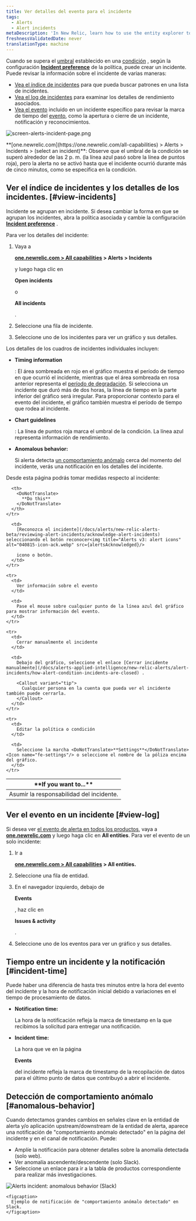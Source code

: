 ```yaml
---
title: Ver detalles del evento para el incidente
tags:
  - Alerts
  - Alert incidents
metaDescription: 'In New Relic, learn how to use the entity explorer to find and review alerts incidents.'
freshnessValidatedDate: never
translationType: machine
---
```





Cuando se supera el [umbral](/docs/alerts/new-relic-alerts-beta/configuring-alert-policies/define-thresholds-trigger-alert) establecido en una [condición](/docs/alerts/new-relic-alerts-beta/configuring-alert-policies/define-alert-conditions) , según la configuración <DoNotTranslate>**[Incident preference](/docs/alerts/new-relic-alerts/configuring-alert-policies/specify-when-new-relic-creates-incidents)**</DoNotTranslate> de la política, <InlinePopover type="alerts"/>puede crear un incidente. Puede revisar la información sobre el incidente de varias maneras:

* [Vea el índice de incidentes](#view-incidents) para que pueda buscar patrones en una lista de incidentes.
* [Vea el log de incidentes](#view-log) para examinar los detalles de rendimiento asociados.
* [Vea el evento](#incident-time) incluido en un incidente específico para revisar la marca de tiempo del [evento](/docs/using-new-relic/welcome-new-relic/get-started/glossary#event), como la apertura o cierre de un incidente, notificación y reconocimientos.

<img
  title="screen-alerts-incident-page.png"
  alt="screen-alerts-incident-page.png"
  src={alertsIncidentPage}
/>

<figcaption>
  <DoNotTranslate>**[one.newrelic.com](https://one.newrelic.com/all-capabilities) > Alerts > Incidents > (select an incident)**</DoNotTranslate>: Observe que el umbral de la condición se superó alrededor de las 2 p. m. (la línea azul pasó sobre la línea de puntos roja), pero la alerta no se activó hasta que el incidente ocurrió durante más de cinco minutos, como se especifica en la condición.
</figcaption>

## Ver el índice de incidentes y los detalles de los incidentes. [#view-incidents]

Incidente se agrupan en incidente. Si desea cambiar la forma en que se agrupan los incidentes, abra la política asociada y cambie la configuración [<DoNotTranslate>**Incident preference**</DoNotTranslate>](/docs/alerts/new-relic-alerts-beta/reviewing-alert-incidents/specify-when-new-relic-creates-incidents) .

Para ver los detalles del incidente:

1. Vaya a

   <DoNotTranslate>**[one.newrelic.com > All capabilities](https://one.newrelic.com/all-capabilities) > Alerts > Incidents**</DoNotTranslate>

   y luego haga clic en

   <DoNotTranslate>**Open incidents**</DoNotTranslate>

   o

   <DoNotTranslate>**All incidents**</DoNotTranslate>

   .

2. Seleccione una fila de incidente.

3. Seleccione uno de los incidentes para ver un gráfico y sus detalles.

Los detalles de los cuadros de incidentes individuales incluyen:

* <DoNotTranslate>**Timing information**</DoNotTranslate>

  : El área sombreada en rojo en el gráfico muestra el período de tiempo en que ocurrió el incidente, mientras que el área sombreada en rosa anterior representa el [período de degradación](/docs/using-new-relic/welcome-new-relic/get-started/glossary#degradation-period). Si selecciona un incidente que duró más de dos horas, la línea de tiempo en la parte inferior del gráfico será irregular. Para proporcionar contexto para el evento del incidente, el gráfico también muestra el período de tiempo que rodea al incidente.

* <DoNotTranslate>**Chart guidelines**</DoNotTranslate>

  : La línea de puntos roja marca el umbral de la condición. La línea azul representa información de rendimiento.

* <DoNotTranslate>**Anomalous behavior:**</DoNotTranslate>

  Si alerta detecta [un comportamiento anómalo](#anomalous-behavior) cerca del momento del incidente, verás una notificación en los detalles del incidente.

Desde esta página podrás tomar medidas respecto al incidente:

<table>
  <thead>
    <tr>
      <th width={250}>
        <DoNotTranslate>
          **If you want to...**
        </DoNotTranslate>
      </th>

      <th>
        <DoNotTranslate>
          **Do this**
        </DoNotTranslate>
      </th>
    </tr>
  </thead>

  <tbody>
    <tr>
      <td>
        Asumir la responsabilidad del incidente.
      </td>

      <td>
        [Reconozca el incidente](/docs/alerts/new-relic-alerts-beta/reviewing-alert-incidents/acknowledge-alert-incidents) seleccionando el botón reconocer<img title="Alerts v3: alert icons" alt="040815-icon-ack.webp" src={alertsAcknowledged}/>

        icono o botón.
      </td>
    </tr>

    <tr>
      <td>
        Ver información sobre el evento
      </td>

      <td>
        Pase el mouse sobre cualquier punto de la línea azul del gráfico para mostrar información del evento.
      </td>
    </tr>

    <tr>
      <td>
        Cerrar manualmente el incidente
      </td>

      <td>
        Debajo del gráfico, seleccione el enlace [Cerrar incidente manualmente](/docs/alerts-applied-intelligence/new-relic-alerts/alert-incidents/how-alert-condition-incidents-are-closed) .

        <Callout variant="tip">
          Cualquier persona en la cuenta que pueda ver el incidente también puede cerrarla.
        </Callout>
      </td>
    </tr>

    <tr>
      <td>
        Editar la política o condición
      </td>

      <td>
        Seleccione la marcha <DoNotTranslate>**Settings**</DoNotTranslate> <Icon name="fe-settings"/> o seleccione el nombre de la póliza encima del gráfico.
      </td>
    </tr>
  </tbody>
</table>

## Ver el evento en un incidente [#view-log]

Si desea ver [el evento de alerta en todos los productos](/docs/alerts/new-relic-alerts-beta/reviewing-events/review-events-across-products), vaya a <DoNotTranslate>**[one.newrelic.com](https://one.newrelic.com/all-capabilities)**</DoNotTranslate> y luego haga clic en <DoNotTranslate>**All entities**</DoNotTranslate>. Para ver el evento de un solo incidente:

1. Ir a

   <DoNotTranslate>**[one.newrelic.com > All capabilities](https://one.newrelic.com/all-capabilities) > All entities.**</DoNotTranslate>

2. Seleccione una fila de entidad.

3. En el navegador izquierdo, debajo de

   <DoNotTranslate>**Events**</DoNotTranslate>

   , haz clic en

   <DoNotTranslate>**Issues & activity**</DoNotTranslate>

   .

4. Seleccione uno de los eventos para ver un gráfico y sus detalles.

## Tiempo entre un incidente y la notificación [#incident-time]

Puede haber una diferencia de hasta tres minutos entre la hora del evento del incidente y la hora de notificación inicial debido a variaciones en el tiempo de procesamiento de datos.

* <DoNotTranslate>**Notification time:**</DoNotTranslate>

  La hora de la notificación refleja la marca de timestamp en la que recibimos la solicitud para entregar una notificación.

* <DoNotTranslate>**Incident time:**</DoNotTranslate>

  La hora que ve en la página

  <DoNotTranslate>**Events**</DoNotTranslate>

  del incidente refleja la marca de timestamp de la recopilación de datos para el último punto de datos que contribuyó a abrir el incidente.

## Detección de comportamiento anómalo [#anomalous-behavior]

Cuando detectamos grandes cambios en señales clave en la entidad de alerta y/o aplicación upstream/downstream de la entidad de alerta, aparece una notificación de "comportamiento anómalo detectado" en la página del incidente y en el canal de notificación. Puede:

* Amplíe la notificación para obtener detalles sobre la anomalía detectada (solo web).
* Ver anomalía ascendente/descendente (solo Slack).
* Seleccione un enlace para ir a la tabla de productos correspondiente para realizar más investigaciones.

<CollapserGroup>
  <Collapser
    id="slack-notification"
    title="Alerta notificación en Slack"
  >
    <img
      title="Alerts incident: anomalous behavior (Slack)"
      alt="Alerts incident: anomalous behavior (Slack)"
      src={alertsIncidentContextinSlack}
    />

    <figcaption>
      Ejemplo de notificación de "comportamiento anómalo detectado" en Slack.
    </figcaption>
  </Collapser>
</CollapserGroup>